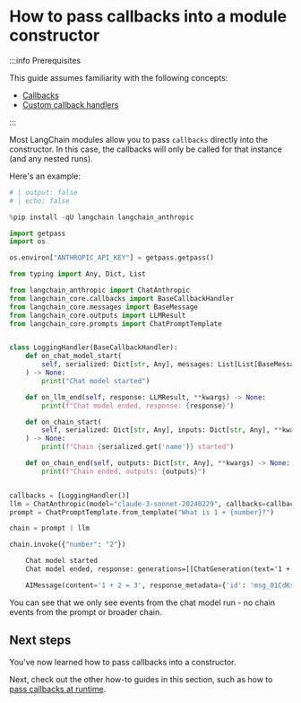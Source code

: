 # How to pass callbacks into a module constructor

:::info Prerequisites

This guide assumes familiarity with the following concepts:

- [Callbacks](/docs/concepts/#callbacks)
- [Custom callback handlers](/docs/how_to/custom_callbacks)

:::

Most LangChain modules allow you to pass `callbacks` directly into the constructor. In this case, the callbacks will only be called for that instance (and any nested runs).

Here's an example:

```python
# | output: false
# | echo: false

%pip install -qU langchain langchain_anthropic

import getpass
import os

os.environ["ANTHROPIC_API_KEY"] = getpass.getpass()
```


```python
from typing import Any, Dict, List

from langchain_anthropic import ChatAnthropic
from langchain_core.callbacks import BaseCallbackHandler
from langchain_core.messages import BaseMessage
from langchain_core.outputs import LLMResult
from langchain_core.prompts import ChatPromptTemplate


class LoggingHandler(BaseCallbackHandler):
    def on_chat_model_start(
        self, serialized: Dict[str, Any], messages: List[List[BaseMessage]], **kwargs
    ) -> None:
        print("Chat model started")

    def on_llm_end(self, response: LLMResult, **kwargs) -> None:
        print(f"Chat model ended, response: {response}")

    def on_chain_start(
        self, serialized: Dict[str, Any], inputs: Dict[str, Any], **kwargs
    ) -> None:
        print(f"Chain {serialized.get('name')} started")

    def on_chain_end(self, outputs: Dict[str, Any], **kwargs) -> None:
        print(f"Chain ended, outputs: {outputs}")


callbacks = [LoggingHandler()]
llm = ChatAnthropic(model="claude-3-sonnet-20240229", callbacks=callbacks)
prompt = ChatPromptTemplate.from_template("What is 1 + {number}?")

chain = prompt | llm

chain.invoke({"number": "2"})
```


<CodeOutputBlock lang="python">

```default
    Chat model started
    Chat model ended, response: generations=[[ChatGeneration(text='1 + 2 = 3', message=AIMessage(content='1 + 2 = 3', response_metadata={'id': 'msg_01CdKsRmeS9WRb8BWnHDEHm7', 'model': 'claude-3-sonnet-20240229', 'stop_reason': 'end_turn', 'stop_sequence': None, 'usage': {'input_tokens': 16, 'output_tokens': 13}}, id='run-2d7fdf2a-7405-4e17-97c0-67e6b2a65305-0'))]] llm_output={'id': 'msg_01CdKsRmeS9WRb8BWnHDEHm7', 'model': 'claude-3-sonnet-20240229', 'stop_reason': 'end_turn', 'stop_sequence': None, 'usage': {'input_tokens': 16, 'output_tokens': 13}} run=None
```

</CodeOutputBlock>


<CodeOutputBlock lang="python">

```python
    AIMessage(content='1 + 2 = 3', response_metadata={'id': 'msg_01CdKsRmeS9WRb8BWnHDEHm7', 'model': 'claude-3-sonnet-20240229', 'stop_reason': 'end_turn', 'stop_sequence': None, 'usage': {'input_tokens': 16, 'output_tokens': 13}}, id='run-2d7fdf2a-7405-4e17-97c0-67e6b2a65305-0')
```

</CodeOutputBlock>

You can see that we only see events from the chat model run - no chain events from the prompt or broader chain.

## Next steps

You've now learned how to pass callbacks into a constructor.

Next, check out the other how-to guides in this section, such as how to [pass callbacks at runtime](/docs/how_to/callbacks_runtime).
